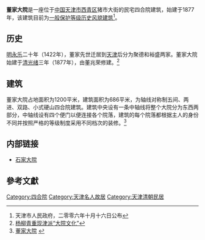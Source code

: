 {{天津历史风貌建筑 |
省区市 = 天津市 |
名称 = 董家大院 |
图片 = |
编号 = |
等级 = 一般保护|
时代 = 1877年 |
所在 = [[天津市|天津市]][[西青区|西青区]] |
公布 = 2006年10月16日|
}}

'''董家大院'''是一座位于[[中华人民共和国|中国]][[天津市|天津市]][[西青区|西青区]]猪市大街的民宅四合院建筑，始建于1877年，该建筑目前为[[天津历史风貌建筑|一般保护等级历史风貌建筑]]<ref>天津市人民政府，二零零六年十月十六日公布</ref>。

== 历史 ==
[[明|明]][[永乐|永乐]]二十年（1422年），董家先世迁居到[[天津|天津]]后分为聚德和裕盛两家。董家大院始建于[[清|清]][[光绪|光绪]]三年（1877年），由董兆荣修建。<ref>[http://news.qq.com/a/20081020/000650.htm 杨柳青重现津派“大院文化”]</ref>

== 建筑 ==
董家大院占地面积为1200平米，建筑面积为686平米，为轴线对称制五间、两进、双路、小式硬山四合院建筑。建筑中央设有一条中轴线将整个大院分为东西两部分，中轴线设有四个便门以便连接各个院落，建筑的每个院落都根据主人的身份不同并按照严格的等级制度采用不同档次的装修。<ref>[http://tjtv.enorth.com.cn/system/2007/06/20/001727564.shtml 董家大院] {{Wayback|url=http://tjtv.enorth.com.cn/system/2007/06/20/001727564.shtml |date=20160304072810 }}</ref>

== 内部链接 ==
*[[石家大院|石家大院]]

== 參考文獻 ==
{{Reflist}}

{{天津市名人故居}}

[[Category:四合院|Category:四合院]]
[[Category:天津名人故居|Category:天津名人故居]]
[[Category:天津清朝民居|Category:天津清朝民居]]
